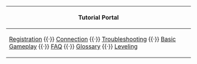{| class="wikitable"
|-
!Tutorial Portal
|-
|[[Tutorial: How to Register|Registration]] {{·}} <!--[[Tutorial: Lottery|Lottery]] {{·}} --> [[Tutorial: Connection|Connection]] {{·}} [[Tutorial: Troubleshooting| Troubleshooting]] {{·}} [[Tutorial: How to Play|Basic Gameplay]] {{·}} [[Tutorial: FAQ|FAQ]] {{·}} [[Glossary]] {{·}} [[Tutorial:_Leveling| Leveling]]
|}

<div style="width:300px;" class="move kcTwitterSidebar"></div>
{{clr}}